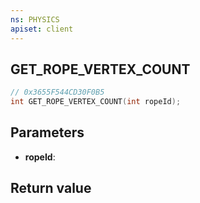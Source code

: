```yaml
---
ns: PHYSICS
apiset: client
---
```

## GET_ROPE_VERTEX_COUNT

```c
// 0x3655F544CD30F0B5
int GET_ROPE_VERTEX_COUNT(int ropeId);
```


## Parameters
* **ropeId**:

## Return value